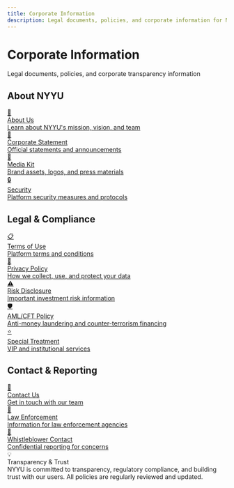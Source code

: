 ```yaml
---
title: Corporate Information
description: Legal documents, policies, and corporate information for NYYU platform
---
```



<div className="relative overflow-hidden rounded-2xl bg-gradient-to-br from-slate-500/10 via-gray-500/5 to-background p-8 border border-slate-500/20 mb-8">
  <div className="relative z-10">
    <h1 className="text-4xl md:text-5xl font-bold mb-4">
      Corporate Information
    </h1>
    <p className="text-xl text-muted-foreground mb-6">
      Legal documents, policies, and corporate transparency information
    </p>
  </div>
  <div className="absolute top-0 right-0 w-64 h-64 bg-slate-500/5 rounded-full blur-3xl"></div>
  <div className="absolute bottom-0 left-0 w-64 h-64 bg-gray-500/5 rounded-full blur-3xl"></div>
</div>

## About NYYU

<div className="grid grid-cols-1 md:grid-cols-2 gap-4 my-6">
  <a href="/docs/corporate/about-us" className="p-6 rounded-lg border border-border bg-muted/50 hover:bg-muted/80 transition-colors">
    <div className="text-xl mb-2">🏢</div>
    <div className="font-bold mb-2">About Us</div>
    <div className="text-sm text-muted-foreground">
      Learn about NYYU's mission, vision, and team
    </div>
  </a>

  <a href="/docs/corporate/statement" className="p-6 rounded-lg border border-border bg-muted/50 hover:bg-muted/80 transition-colors">
    <div className="text-xl mb-2">📢</div>
    <div className="font-bold mb-2">Corporate Statement</div>
    <div className="text-sm text-muted-foreground">
      Official statements and announcements
    </div>
  </a>

  <a href="/docs/corporate/media-kit" className="p-6 rounded-lg border border-border bg-muted/50 hover:bg-muted/80 transition-colors">
    <div className="text-xl mb-2">🎨</div>
    <div className="font-bold mb-2">Media Kit</div>
    <div className="text-sm text-muted-foreground">
      Brand assets, logos, and press materials
    </div>
  </a>

  <a href="/docs/corporate/security" className="p-6 rounded-lg border border-border bg-muted/50 hover:bg-muted/80 transition-colors">
    <div className="text-xl mb-2">🔒</div>
    <div className="font-bold mb-2">Security</div>
    <div className="text-sm text-muted-foreground">
      Platform security measures and protocols
    </div>
  </a>
</div>

## Legal & Compliance

<div className="grid grid-cols-1 md:grid-cols-2 gap-4 my-6">
  <a href="/docs/corporate/terms-of-use" className="p-6 rounded-lg border border-border bg-muted/50 hover:bg-muted/80 transition-colors">
    <div className="text-xl mb-2">📋</div>
    <div className="font-bold mb-2">Terms of Use</div>
    <div className="text-sm text-muted-foreground">
      Platform terms and conditions
    </div>
  </a>

  <a href="/docs/corporate/privacy-policy" className="p-6 rounded-lg border border-border bg-muted/50 hover:bg-muted/80 transition-colors">
    <div className="text-xl mb-2">🔐</div>
    <div className="font-bold mb-2">Privacy Policy</div>
    <div className="text-sm text-muted-foreground">
      How we collect, use, and protect your data
    </div>
  </a>

  <a href="/docs/corporate/risk-disclosure" className="p-6 rounded-lg border border-border bg-muted/50 hover:bg-muted/80 transition-colors">
    <div className="text-xl mb-2">⚠️</div>
    <div className="font-bold mb-2">Risk Disclosure</div>
    <div className="text-sm text-muted-foreground">
      Important investment risk information
    </div>
  </a>

  <a href="/docs/corporate/aml-cft" className="p-6 rounded-lg border border-border bg-muted/50 hover:bg-muted/80 transition-colors">
    <div className="text-xl mb-2">🛡️</div>
    <div className="font-bold mb-2">AML/CFT Policy</div>
    <div className="text-sm text-muted-foreground">
      Anti-money laundering and counter-terrorism financing
    </div>
  </a>

  <a href="/docs/corporate/special-treatment" className="p-6 rounded-lg border border-border bg-muted/50 hover:bg-muted/80 transition-colors">
    <div className="text-xl mb-2">⭐</div>
    <div className="font-bold mb-2">Special Treatment</div>
    <div className="text-sm text-muted-foreground">
      VIP and institutional services
    </div>
  </a>
</div>

## Contact & Reporting

<div className="grid grid-cols-1 md:grid-cols-2 gap-4 my-6">
  <a href="/docs/corporate/contact-us" className="p-6 rounded-lg border border-border bg-muted/50 hover:bg-muted/80 transition-colors">
    <div className="text-xl mb-2">📧</div>
    <div className="font-bold mb-2">Contact Us</div>
    <div className="text-sm text-muted-foreground">
      Get in touch with our team
    </div>
  </a>

  <a href="/docs/corporate/law-enforcement" className="p-6 rounded-lg border border-border bg-muted/50 hover:bg-muted/80 transition-colors">
    <div className="text-xl mb-2">👮</div>
    <div className="font-bold mb-2">Law Enforcement</div>
    <div className="text-sm text-muted-foreground">
      Information for law enforcement agencies
    </div>
  </a>

  <a href="/docs/corporate/whistleblower-contact" className="p-6 rounded-lg border border-border bg-muted/50 hover:bg-muted/80 transition-colors">
    <div className="text-xl mb-2">🔔</div>
    <div className="font-bold mb-2">Whistleblower Contact</div>
    <div className="text-sm text-muted-foreground">
      Confidential reporting for concerns
    </div>
  </a>
</div>

<div className="mt-8 p-6 rounded-xl border border-slate-500/30 bg-gradient-to-r from-slate-500/10 to-gray-500/10">
  <div className="flex items-center gap-3">
    <span className="text-2xl">💡</span>
    <div>
      <div className="font-bold">Transparency & Trust</div>
      <div className="text-sm text-muted-foreground">NYYU is committed to transparency, regulatory compliance, and building trust with our users. All policies are regularly reviewed and updated.</div>
    </div>
  </div>
</div>
